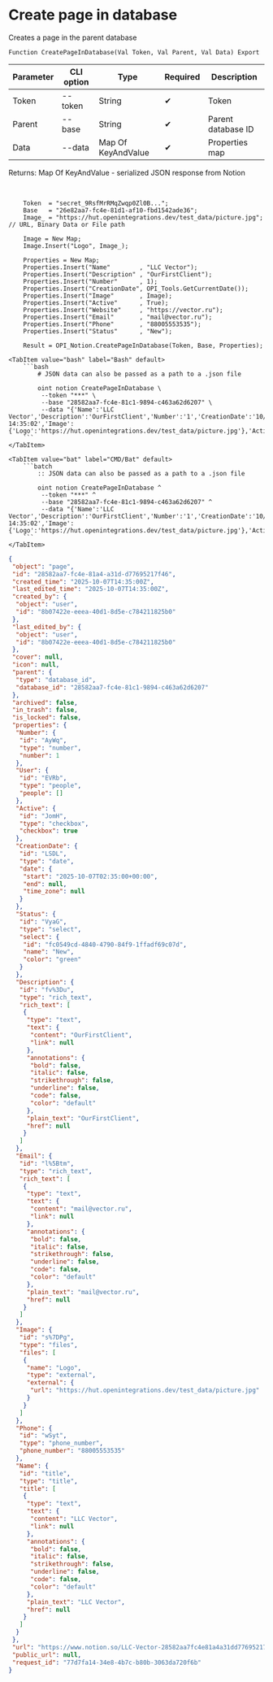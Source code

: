 ﻿---
sidebar_position: 2
description: Create page in database and other functions to work with Notion in the Open Integration Package, a free open-source integration library for 1C:Enterprise 8, OneScript and CLI
keywords: [1C, 1С, 1С:Enterprise, 1С:Enterprise 8.3, API, Integration, Services, Exchange, OneScript, CLI, Notion]
---


# Create page in database
 Creates a page in the parent database



`Function CreatePageInDatabase(Val Token, Val Parent, Val Data) Export`

  | Parameter | CLI option | Type | Required | Description |
  |-|-|-|-|-|
  | Token | --token | String | &#x2714; | Token |
  | Parent | --base | String | &#x2714; | Parent database ID |
  | Data | --data | Map Of KeyAndValue | &#x2714; | Properties map |

  
  Returns:  Map Of KeyAndValue - serialized JSON response from Notion

<br/>



```bsl title="1C:Enterprise/OneScript code example"
    Token  = "secret_9RsfMrRMqZwqp0Zl0B...";
    Base   = "26e82aa7-fc4e-81d1-af10-fbd1542ade36";
    Image_ = "https://hut.openintegrations.dev/test_data/picture.jpg"; // URL, Binary Data or File path

    Image = New Map;
    Image.Insert("Logo", Image_);

    Properties = New Map;
    Properties.Insert("Name"        , "LLC Vector");
    Properties.Insert("Description" , "OurFirstClient");
    Properties.Insert("Number"      , 1);
    Properties.Insert("CreationDate", OPI_Tools.GetCurrentDate());
    Properties.Insert("Image"       , Image);
    Properties.Insert("Active"      , True);
    Properties.Insert("Website"     , "https://vector.ru");
    Properties.Insert("Email"       , "mail@vector.ru");
    Properties.Insert("Phone"       , "88005553535");
    Properties.Insert("Status"      , "New");

    Result = OPI_Notion.CreatePageInDatabase(Token, Base, Properties);
```
 

 <Tabs>
  
    <TabItem value="bash" label="Bash" default>
        ```bash
            # JSON data can also be passed as a path to a .json file
            
            oint notion CreatePageInDatabase \
             --token "***" \
             --base "28582aa7-fc4e-81c1-9894-c463a62d6207" \
             --data "{'Name':'LLC Vector','Description':'OurFirstClient','Number':'1','CreationDate':'10/07/2025 14:35:02','Image':{'Logo':'https://hut.openintegrations.dev/test_data/picture.jpg'},'Active':true,'Website':'https://vector.ru','Email':'mail@vector.ru','Phone':'88005553535','Status':'New'}"
        ```
    </TabItem>
  
    <TabItem value="bat" label="CMD/Bat" default>
        ```batch
            :: JSON data can also be passed as a path to a .json file
            
            oint notion CreatePageInDatabase ^
             --token "***" ^
             --base "28582aa7-fc4e-81c1-9894-c463a62d6207" ^
             --data "{'Name':'LLC Vector','Description':'OurFirstClient','Number':'1','CreationDate':'10/07/2025 14:35:02','Image':{'Logo':'https://hut.openintegrations.dev/test_data/picture.jpg'},'Active':true,'Website':'https://vector.ru','Email':'mail@vector.ru','Phone':'88005553535','Status':'New'}"
        ```
    </TabItem>
</Tabs>


```json title="Result"
{
 "object": "page",
 "id": "28582aa7-fc4e-81a4-a31d-d77695217f46",
 "created_time": "2025-10-07T14:35:00Z",
 "last_edited_time": "2025-10-07T14:35:00Z",
 "created_by": {
  "object": "user",
  "id": "8b07422e-eeea-40d1-8d5e-c784211825b0"
 },
 "last_edited_by": {
  "object": "user",
  "id": "8b07422e-eeea-40d1-8d5e-c784211825b0"
 },
 "cover": null,
 "icon": null,
 "parent": {
  "type": "database_id",
  "database_id": "28582aa7-fc4e-81c1-9894-c463a62d6207"
 },
 "archived": false,
 "in_trash": false,
 "is_locked": false,
 "properties": {
  "Number": {
   "id": "AyWq",
   "type": "number",
   "number": 1
  },
  "User": {
   "id": "EVRb",
   "type": "people",
   "people": []
  },
  "Active": {
   "id": "JomH",
   "type": "checkbox",
   "checkbox": true
  },
  "CreationDate": {
   "id": "LSDL",
   "type": "date",
   "date": {
    "start": "2025-10-07T02:35:00+00:00",
    "end": null,
    "time_zone": null
   }
  },
  "Status": {
   "id": "VyaG",
   "type": "select",
   "select": {
    "id": "fc0549cd-4840-4790-84f9-1ffadf69c07d",
    "name": "New",
    "color": "green"
   }
  },
  "Description": {
   "id": "fv%3Du",
   "type": "rich_text",
   "rich_text": [
    {
     "type": "text",
     "text": {
      "content": "OurFirstClient",
      "link": null
     },
     "annotations": {
      "bold": false,
      "italic": false,
      "strikethrough": false,
      "underline": false,
      "code": false,
      "color": "default"
     },
     "plain_text": "OurFirstClient",
     "href": null
    }
   ]
  },
  "Email": {
   "id": "l%5Btm",
   "type": "rich_text",
   "rich_text": [
    {
     "type": "text",
     "text": {
      "content": "mail@vector.ru",
      "link": null
     },
     "annotations": {
      "bold": false,
      "italic": false,
      "strikethrough": false,
      "underline": false,
      "code": false,
      "color": "default"
     },
     "plain_text": "mail@vector.ru",
     "href": null
    }
   ]
  },
  "Image": {
   "id": "s%7DPg",
   "type": "files",
   "files": [
    {
     "name": "Logo",
     "type": "external",
     "external": {
      "url": "https://hut.openintegrations.dev/test_data/picture.jpg"
     }
    }
   ]
  },
  "Phone": {
   "id": "wSyt",
   "type": "phone_number",
   "phone_number": "88005553535"
  },
  "Name": {
   "id": "title",
   "type": "title",
   "title": [
    {
     "type": "text",
     "text": {
      "content": "LLC Vector",
      "link": null
     },
     "annotations": {
      "bold": false,
      "italic": false,
      "strikethrough": false,
      "underline": false,
      "code": false,
      "color": "default"
     },
     "plain_text": "LLC Vector",
     "href": null
    }
   ]
  }
 },
 "url": "https://www.notion.so/LLC-Vector-28582aa7fc4e81a4a31dd77695217f46",
 "public_url": null,
 "request_id": "77d7fa14-34e8-4b7c-b80b-3063da720f6b"
}
```
